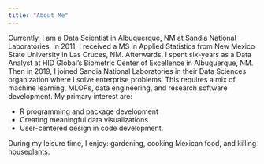 ```yaml
---
title: "About Me"
---
```


Currently, I am a Data Scientist in Albuquerque, NM at Sandia National Laboratories. In 2011, I received a MS in Applied Statistics from New Mexico State University in Las Cruces, NM. Afterwards, I spent six-years as a Data Analyst at HID Global's Biometric Center of Excellence in Albuquerque, NM. Then in 2019, I joined Sandia National Laboratories in their Data Sciences organization where I solve enterprise problems. This requires a mix of machine learning, MLOPs, data engineering, and research software development. My primary interest are:

-   R programming and package development
-   Creating meaningful data visualizations
-   User-centered design in code development.

During my leisure time, I enjoy: gardening, cooking Mexican food, and killing houseplants.
